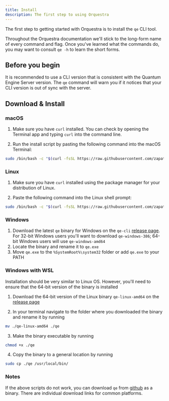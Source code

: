 ```yaml
---
title: Install
description: The first step to using Orquestra
---
```



The first step to getting started with Orquestra is to install the `qe` CLI tool. 

Throughout the Orquestra documentation we'll stick to the long-form name of every command and flag. Once you've learned what the commands do, you may want to consult `qe -h` to learn the short forms.

## Before you begin

It is recommended to use a CLI version that is consistent with the Quantum Engine Server version. The `qe` command will warn you if it notices that your CLI version is out of sync with the server.
## Download & Install

### macOS

1. Make sure you have `curl` installed. You can check by opening the Terminal app and typing `curl` into the command line. 

2. Run the install script by pasting the following command into the macOS Terminal:

```bash
sudo /bin/bash -c "$(curl -fsSL https://raw.githubusercontent.com/zapatacomputing/qe-cli/master/install.sh)"
```

### Linux

1. Make sure you have `curl` installed using the package manager for your distribution of Linux.

2. Paste the following command into the Linux shell prompt:

```bash
sudo /bin/bash -c "$(curl -fsSL https://raw.githubusercontent.com/zapatacomputing/qe-cli/master/install.sh)"
```

### Windows

1. Download the latest `qe` binary for Windows on the `qe-cli` [release page](https://github.com/zapatacomputing/qe-cli/releases). For 32-bit Windows users you'll want to download `qe-windows-386`; 64-bit Windows users will use `qe-windows-amd64`
2. Locate the binary and rename it to `qe.exe`
3. Move `qe.exe` to the `%SystemRoot%\system32` folder or add `qe.exe` to your PATH 

### Windows with WSL
Installation should be very similar to Linux OS. However, you'll need to ensure that the 64-bit version of the binary is installed

1. Download the 64-bit version of the Linux binary `qe-linux-amd64` on the [release page](https://github.com/zapatacomputing/qe-cli/releases)

2. In your terminal navigate to the folder where you downloaded the binary and rename it by running 
```bash
mv ./qe-linux-amd64 ./qe
```

3. Make the binary executable by running 
```bash
chmod +x ./qe
```

4. Copy the binary to a general location by running 
```bash
sudo cp ./qe /usr/local/bin/
```

### Notes
If the above scripts do not work, you can download `qe` from [github](https://github.com/zapatacomputing/qe-cli/releases/latest) as a binary. There are individual download links for common platforms.
